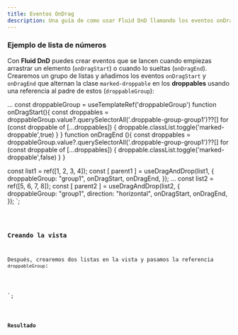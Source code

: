 ```yaml
---
title: Eventos OnDrag
description: Una guía de como usar Fluid DnD llamando los eventos onDragStart y onDragEnd.
---
```



### Ejemplo de lista de números

Con **Fluid DnD** puedes crear eventos que se lancen cuando empiezas arrastrar un elemento (`onDragStart`) o cuando lo sueltas (`onDragEnd`).\
Crearemos un grupo de listas y añadimos los eventos `onDragStart` y `onDragEnd` que alternan la clase `marked-droppable` en los **droppables** usando una referencia al padre de estos (`droppableGroup`):


...
const droppableGroup = useTemplateRef('droppableGroup')
function onDragStart(){
  const droppables = droppableGroup.value?.querySelectorAll('.droppable-group-group1')??[]
  for (const droppable of [...droppables]) {
    droppable.classList.toggle('marked-droppable',true)
  }
}
function onDragEnd (){
  const droppables = droppableGroup.value?.querySelectorAll('.droppable-group-group1')??[]
  for (const droppable of [...droppables]) {
    droppable.classList.toggle('marked-droppable',false)
  }
}

const list1 = ref([1, 2, 3, 4]);
const [ parent1 ] = useDragAndDrop(list1, {
  droppableGroup: "group1",
  onDragStart,
  onDragEnd,
});
...
const list2 = ref([5, 6, 7, 8]);
const [ parent2 ] = useDragAndDrop(list2, {
  droppableGroup: "group1",
  direction: "horizontal",
  onDragStart,
  onDragEnd,
});
</script>`;

<Code code={listOfNumbers} lang="vue" mark={highlightsListOfNumbers} />

### Creando la vista

Después, crearemos dos listas en la vista y pasamos la referencia `droppableGroup`:

<template>
  <div ref="droppableGroup" class="group-list">
    <ul ref="parent1" class="number-list">
        <!-- ... -->
    </ul>
    <div ref="parent2" class="number-list-h">
        <!-- ... -->
    </div>
  </div>
</template>
<style>
 ...
</style>
`;


<Code code={listOfNumbersDraggable} lang="vue" mark={highlightsDraggable} />


### Resultado

<div class="p-8 bg-[var(--sl-color-gray-6)]">
  <OnDragEvents client:load  />
</div>

